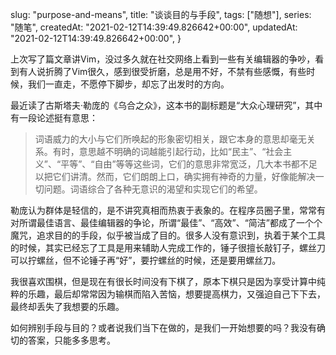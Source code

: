 
  slug: "purpose-and-means",
  title: "谈谈目的与手段",
  tags: ["随想"],
  series: "随笔",
  createdAt: "2021-02-12T14:39:49.826642+00:00",
  updatedAt: "2021-02-12T14:39:49.826642+00:00",
}

上次写了篇文章讲Vim，没过多久就在社交网络上看到一些有关编辑器的争吵，看到有人说折腾了Vim很久，感到很受折磨，总是用不好，不禁有些感慨，有些时候，我们一直走，不愿停下脚步，却忘了出发时的方向。

最近读了古斯塔夫·勒庞的《乌合之众》，这本书的副标题是“大众心理研究”，其中有一段论述挺有意思：

> 词语威力的大小与它们所唤起的形象密切相关，跟它本身的意思却毫无关系。有时，意思越不明确的词越能引起行动，比如“民主”、“社会主义”、“平等”、“自由”等等这些词，它们的意思非常宽泛，几大本书都不足以把它们讲清。然而，它们朗朗上口，确实拥有神奇的力量，好像能解决一切问题。词语综合了各种无意识的渴望和实现它们的希望。

勒庞认为群体是轻信的，是不讲究真相而热衷于表象的。在程序员圈子里，常常有对所谓最佳语言、最佳编辑器的争论，所谓“最佳”、“高效”、“简洁”都成了一个个魔咒，追求目的的手段，似乎被当成了目的。很多人没有意识到，执着于某个工具的时候，其实已经忘了工具是用来辅助人完成工作的，锤子很擅长敲钉子，螺丝刀可以拧螺丝，但不论锤子再“好”，要拧螺丝的时候，还是要用螺丝刀。

我很喜欢围棋，但是现在有很长时间没有下棋了，原本下棋只是因为享受计算中纯粹的乐趣，最后却常常因为输棋而陷入苦恼，想要提高棋力，又强迫自己下下去，最终却丢失了我想要的乐趣。

如何辨别手段与目的？或者说我们当下在做的，是我们一开始想要的吗？我没有确切的答案，只能多多思考。

